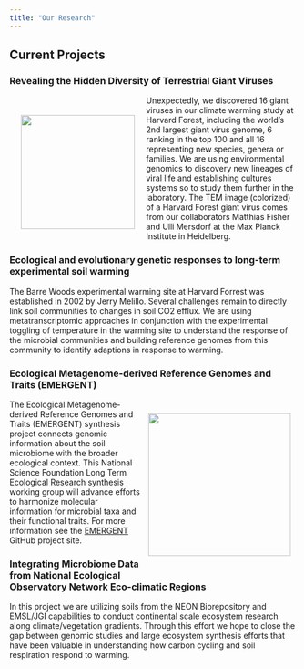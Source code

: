 ```yaml
---
title: "Our Research"
---
```


## Current Projects

### Revealing the Hidden Diversity of Terrestrial Giant Viruses

<div>
<div style="float: left; position: relative; top: 0px; padding: 20px;">
![](images/giant_virus.png){width="200"}
</div>

Unexpectedly, we discovered 16 giant viruses in our climate warming study at Harvard Forest, including the world's 2nd largest giant virus genome, 6 ranking in the top 100 and all 16 representing new species, genera or families. We are using environmental genomics to discovery new lineages of viral life and establishing cultures systems so to study them further in the laboratory. The TEM image (colorized) of a Harvard Forest giant virus comes from our collaborators Matthias Fisher and Ulli Mersdorf at the Max Planck Institute in Heidelberg.

### Ecological and evolutionary genetic responses to long-term experimental soil warming

The Barre Woods experimental warming site at Harvard Forrest was established in 2002 by Jerry Melillo. Several challenges remain to directly link soil communities to changes in soil CO2 efflux. We are using metatranscriptomic approaches in conjunction with the experimental toggling of temperature in the warming site to understand the response of the microbial communities and building reference genomes from this community to identify adaptions in response to warming.

### Ecological Metagenome-derived Reference Genomes and Traits (EMERGENT)

<div>
<div style="float: right; position: relative; top: 0px; padding: 10px;">
![](images/soil_emergent.jpg){width="250"}
</div>

The Ecological Metagenome-derived Reference Genomes and Traits (EMERGENT) synthesis project connects genomic information about the soil microbiome with the broader ecological context. This National Science Foundation Long Term Ecological Research synthesis working group will advance efforts to harmonize molecular information for microbial taxa and their functional traits. For more information see the [EMERGENT](https://lter.github.io/lterwg-emergent-website/) GitHub project site.

### Integrating Microbiome Data from National Ecological Observatory Network Eco-climatic Regions

In this project we are utilizing soils from the NEON Biorepository and EMSL/JGI capabilities to conduct continental scale ecosystem research along climate/vegetation gradients. Through this effort we hope to close the gap between genomic studies and large ecosystem synthesis efforts that have been valuable in understanding how carbon cycling and soil respiration respond to warming.
